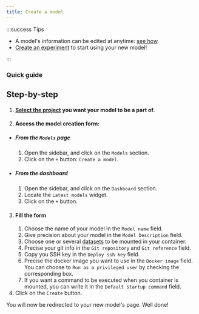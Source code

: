 ```yaml
---
title: Create a model
---
```



:::success Tips

- A model's information can be edited at anytime: [see how](edit-a-model).
- [Create an experiment](../experiments/run-an-experiment) to start using your new model!

:::

### Quick guide

<VideoPlayer src="https://cdn.csquare.run/docs/webm/create-a-model.webm" />

## Step-by-step

1. #### [Select the project](../projects/select-project.mdx) you want your model to be a part of.
2. #### Access the model creation form:

- ##### From the `Models` page
  1. Open the sidebar, and click on the `Models` section.
  2. Click on the `+` button: `Create a model`.
- ##### From the dashboard
  1. Open the sidebar, and click on the `Dashboard` section.
  2. Locate the `Latest models` widget.
  3. Click on the `+` button.

3. #### Fill the form
   1. Choose the name of your model in the `Model name` field.
   2. Give precision about your model in the `Model Description` field.
   3. Choose one or several [datasets](../datasets/create-a-dataset) to be mounted in your container.
   4. Precise your git info in the `Git repository` and `Git reference` field.
   5. Copy you SSH key in the `Deploy ssh key` field.
   6. Precise the docker image you want to use in the `Docker image` field. You can choose to `Run as a privileged user` by checking the corresponding box.
   7. If you want a command to be executed when you container is mounted, you can write it in the `Default startup command` field.
4. Click on the `Create` button.

You will now be redirected to your new model's page. Well done!
